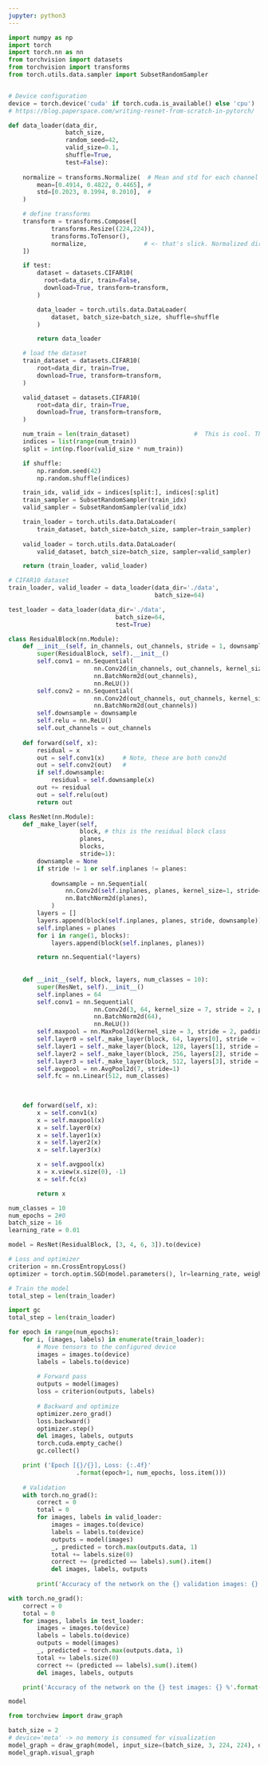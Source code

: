 ```yaml
---
jupyter: python3
---
```


```python
import numpy as np
import torch
import torch.nn as nn
from torchvision import datasets
from torchvision import transforms
from torch.utils.data.sampler import SubsetRandomSampler


# Device configuration
device = torch.device('cuda' if torch.cuda.is_available() else 'cpu')
# https://blog.paperspace.com/writing-resnet-from-scratch-in-pytorch/
```

```python
def data_loader(data_dir,
                batch_size,
                random_seed=42,
                valid_size=0.1,
                shuffle=True,
                test=False):
  
    normalize = transforms.Normalize(  # Mean and std for each channel
        mean=[0.4914, 0.4822, 0.4465], #
        std=[0.2023, 0.1994, 0.2010],  #
    )

    # define transforms
    transform = transforms.Compose([
            transforms.Resize((224,224)),
            transforms.ToTensor(),
            normalize,                # <- that's slick. Normalized directly.
    ])

    if test:
        dataset = datasets.CIFAR10(
          root=data_dir, train=False,
          download=True, transform=transform,
        )

        data_loader = torch.utils.data.DataLoader(
            dataset, batch_size=batch_size, shuffle=shuffle
        )

        return data_loader

    # load the dataset       
    train_dataset = datasets.CIFAR10(
        root=data_dir, train=True,
        download=True, transform=transform,
    )

    valid_dataset = datasets.CIFAR10(
        root=data_dir, train=True,
        download=True, transform=transform,
    )

    num_train = len(train_dataset)                  #  This is cool. The set definition is done right in here.
    indices = list(range(num_train))
    split = int(np.floor(valid_size * num_train))

    if shuffle:
        np.random.seed(42)
        np.random.shuffle(indices)

    train_idx, valid_idx = indices[split:], indices[:split]
    train_sampler = SubsetRandomSampler(train_idx)
    valid_sampler = SubsetRandomSampler(valid_idx)

    train_loader = torch.utils.data.DataLoader(
        train_dataset, batch_size=batch_size, sampler=train_sampler)
 
    valid_loader = torch.utils.data.DataLoader(
        valid_dataset, batch_size=batch_size, sampler=valid_sampler)

    return (train_loader, valid_loader)
```

```python
# CIFAR10 dataset 
train_loader, valid_loader = data_loader(data_dir='./data',
                                         batch_size=64)

test_loader = data_loader(data_dir='./data',
                              batch_size=64,
                              test=True)
```

```python
class ResidualBlock(nn.Module):
    def __init__(self, in_channels, out_channels, stride = 1, downsample = None):
        super(ResidualBlock, self).__init__()
        self.conv1 = nn.Sequential(
                        nn.Conv2d(in_channels, out_channels, kernel_size = 3, stride = stride, padding = 1),
                        nn.BatchNorm2d(out_channels),
                        nn.ReLU())
        self.conv2 = nn.Sequential(
                        nn.Conv2d(out_channels, out_channels, kernel_size = 3, stride = 1, padding = 1),
                        nn.BatchNorm2d(out_channels))
        self.downsample = downsample
        self.relu = nn.ReLU()
        self.out_channels = out_channels
        
    def forward(self, x):
        residual = x
        out = self.conv1(x)     # Note, these are both conv2d
        out = self.conv2(out)   #
        if self.downsample:
            residual = self.downsample(x)
        out += residual
        out = self.relu(out)
        return out
```

```python
class ResNet(nn.Module):  
    def _make_layer(self, 
                    block, # this is the residual block class
                    planes,
                    blocks, 
                    stride=1):
        downsample = None
        if stride != 1 or self.inplanes != planes:
            
            downsample = nn.Sequential(
                nn.Conv2d(self.inplanes, planes, kernel_size=1, stride=stride),
                nn.BatchNorm2d(planes),
            )
        layers = []
        layers.append(block(self.inplanes, planes, stride, downsample))
        self.inplanes = planes
        for i in range(1, blocks):
            layers.append(block(self.inplanes, planes))

        return nn.Sequential(*layers)
    
    
    def __init__(self, block, layers, num_classes = 10):
        super(ResNet, self).__init__()
        self.inplanes = 64
        self.conv1 = nn.Sequential(
                        nn.Conv2d(3, 64, kernel_size = 7, stride = 2, padding = 3),
                        nn.BatchNorm2d(64),
                        nn.ReLU())
        self.maxpool = nn.MaxPool2d(kernel_size = 3, stride = 2, padding = 1)
        self.layer0 = self._make_layer(block, 64, layers[0], stride = 1)
        self.layer1 = self._make_layer(block, 128, layers[1], stride = 2)
        self.layer2 = self._make_layer(block, 256, layers[2], stride = 2)
        self.layer3 = self._make_layer(block, 512, layers[3], stride = 2)
        self.avgpool = nn.AvgPool2d(7, stride=1)
        self.fc = nn.Linear(512, num_classes)
        

    
    def forward(self, x):
        x = self.conv1(x)
        x = self.maxpool(x)
        x = self.layer0(x)
        x = self.layer1(x)
        x = self.layer2(x)
        x = self.layer3(x)

        x = self.avgpool(x)
        x = x.view(x.size(0), -1)
        x = self.fc(x)

        return x
```

```python
num_classes = 10
num_epochs = 2#0
batch_size = 16
learning_rate = 0.01

model = ResNet(ResidualBlock, [3, 4, 6, 3]).to(device)

# Loss and optimizer
criterion = nn.CrossEntropyLoss()
optimizer = torch.optim.SGD(model.parameters(), lr=learning_rate, weight_decay = 0.001, momentum = 0.9)  

# Train the model
total_step = len(train_loader)
```

```python
import gc
total_step = len(train_loader)

for epoch in range(num_epochs):
    for i, (images, labels) in enumerate(train_loader):  
        # Move tensors to the configured device
        images = images.to(device)
        labels = labels.to(device)
        
        # Forward pass
        outputs = model(images)
        loss = criterion(outputs, labels)
        
        # Backward and optimize
        optimizer.zero_grad()
        loss.backward()
        optimizer.step()
        del images, labels, outputs
        torch.cuda.empty_cache()
        gc.collect()

    print ('Epoch [{}/{}], Loss: {:.4f}' 
                   .format(epoch+1, num_epochs, loss.item()))
            
    # Validation
    with torch.no_grad():
        correct = 0
        total = 0
        for images, labels in valid_loader:
            images = images.to(device)
            labels = labels.to(device)
            outputs = model(images)
            _, predicted = torch.max(outputs.data, 1)
            total += labels.size(0)
            correct += (predicted == labels).sum().item()
            del images, labels, outputs
    
        print('Accuracy of the network on the {} validation images: {} %'.format(5000, 100 * correct / total)) 
```


```python
with torch.no_grad():
    correct = 0
    total = 0
    for images, labels in test_loader:
        images = images.to(device)
        labels = labels.to(device)
        outputs = model(images)
        _, predicted = torch.max(outputs.data, 1)
        total += labels.size(0)
        correct += (predicted == labels).sum().item()
        del images, labels, outputs

    print('Accuracy of the network on the {} test images: {} %'.format(10000, 100 * correct / total))   
```

```python
model
```



```python
from torchview import draw_graph

batch_size = 2
# device='meta' -> no memory is consumed for visualization
model_graph = draw_graph(model, input_size=(batch_size, 3, 224, 224), device='meta')
model_graph.visual_graph
```







